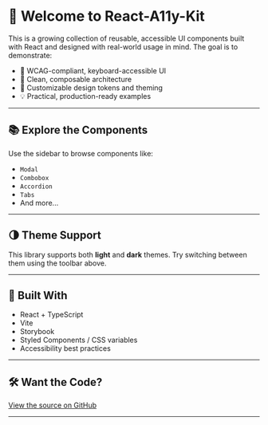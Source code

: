 # 👋 Welcome to React-A11y-Kit

This is a growing collection of reusable, accessible UI components built with React and designed with real-world usage in mind. The goal is to demonstrate:

- 🔑 WCAG-compliant, keyboard-accessible UI
- 🧱 Clean, composable architecture
- 🎨 Customizable design tokens and theming
- 💡 Practical, production-ready examples

---

## 📚 Explore the Components

Use the sidebar to browse components like:

- `Modal`
- `Combobox`
- `Accordion`
- `Tabs`
- And more...

---

## 🌗 Theme Support

This library supports both **light** and **dark** themes. Try switching between them using the toolbar above.

---

## 🎯 Built With

- React + TypeScript
- Vite
- Storybook
- Styled Components / CSS variables
- Accessibility best practices

---

## 🛠 Want the Code?

[View the source on GitHub](https://github.com/wheelercorrine/react-a11y-kit)

---
